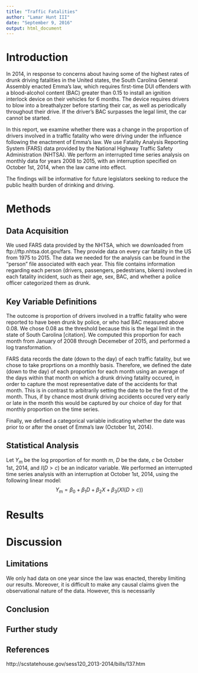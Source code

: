 ```yaml
---
title: "Traffic Fatalities"
author: "Lamar Hunt III"
date: "September 9, 2016"
output: html_document
---
```


# Introduction
In 2014, in response to concerns about having some of the highest rates of drunk driving fatalities in the United states, the South Carolina General Assembly enacted Emma's law, which requires first-time DUI offenders with a blood-alcohol content (BAC) greater than 0.15 to install an ignition interlock device on their vehicles for 6 months. The device requires drivers to blow into a breathalyzer before starting their car, as well as periodically throughout their drive. If the driver's BAC surpasses the legal limit, the car cannot be started. 

In this report, we examine whether there was a change in the proportion of drivers involved in a traffic fatality who were driving under the influence following the enactment of Emma's law. We use Fatality Analysis Reporting System (FARS) data provided by the National Highway Traffic Safety Administration (NHTSA). We perform an interrupted time series analysis on monthly data for years 2008 to 2015, with an interruption specified on October 1st, 2014, when the law came into effect. 

The findings will be informative for future legislators seeking to reduce the public health burden of drinking and driving. 


# Methods
## Data Acquisition
We used FARS data provided by the NHTSA, which we downloaded from ftp://ftp.nhtsa.dot.gov/fars. They provide data on every car fatality in the US from 1975 to 2015. The data we needed for the analysis can be found in the "person" file associated with each year. This file contains information regarding each person (drivers, passengers, pedestrians, bikers) involved in each fatality incident, such as their age, sex, BAC, and whether a police officer categorized them as drunk.

## Key Variable Definitions
The outcome is proportion of drivers involved in a traffic fatality who were reported to have been drunk by police, or who had BAC measured above 0.08. We chose 0.08 as the threshold because this is the legal limit in the state of South Carolina [citation]. We computed this proportion for each month from January of 2008 through Decemeber of 2015, and performed a log transformation.

FARS data records the date (down to the day) of each traffic fatality, but we chose to take proprtions on a monthly basis. Therefore, we defined the date (down to the day) of each proportion for each month using an average of the days within that month on which a drunk driving fatality occured, in order to capture the most representative date of the accidents for that month. This is in contrast to arbitrarily setting the date to be the first of the month. Thus, if by chance most drunk driving accidents occured very early or late in the month this would be captured by our choice of day for that monthly proportion on the time series. 

Finally, we defined a categorical variable indicating whether the date was prior to or after the onset of Emma's law (October 1st, 2014).

## Statistical Analysis
Let $Y_m$ be the log proportion of for month $m$, $D$ be the date, $c$ be October 1st, 2014, and $I(D > c)$ be an indicator variable. We performed an interrupted time series analysis with an interruption at October 1st, 2014, using the following linear model:
$$
Y_m = \beta_0 + \beta_1 D + \beta_2 X + \beta_3 (X I(D > c))
$$


# Results

# Discussion
## Limitations
We only had data on one year since the law was enacted, thereby limiting our results. Moreover, it is difficult to make any causal claims given the observational nature of the data. However, this is necessarily  

## Conclusion

## Further study

## References
http://scstatehouse.gov/sess120_2013-2014/bills/137.htm
```r

```


